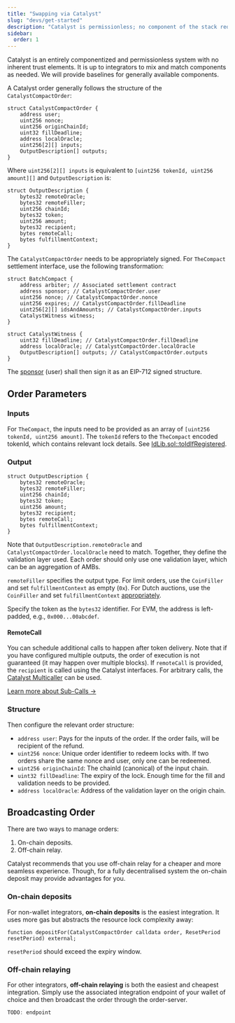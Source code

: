 ```yaml
---
title: "Swapping via Catalyst"
slug: "devs/get-started"
description: "Catalyst is permissionless; no component of the stack requires permissions. You can solve, create intents, and even extend the system to your needs without anyone's permission."
sidebar:
  order: 1
---
```


Catalyst is an entirely componentized and permissionless system with no inherent trust elements. It is up to integrators to mix and match components as needed. We will provide baselines for generally available components.

A Catalyst order generally follows the structure of the `CatalystCompactOrder`:

```solidity
struct CatalystCompactOrder {
    address user;
    uint256 nonce;
    uint256 originChainId;
    uint32 fillDeadline;
    address localOracle;
    uint256[2][] inputs;
    OutputDescription[] outputs;
}
```

Where `uint256[2][] inputs` is equivalent to `[uint256 tokenId, uint256 amount][]` and `OutputDescription` is:

```solidity
struct OutputDescription {
    bytes32 remoteOracle;
    bytes32 remoteFiller;
    uint256 chainId;
    bytes32 token;
    uint256 amount;
    bytes32 recipient;
    bytes remoteCall;
    bytes fulfillmentContext;
}
```

The `CatalystCompactOrder` needs to be appropriately signed. For `TheCompact` settlement interface, use the following transformation:

```solidity
struct BatchCompact {
    address arbiter; // Associated settlement contract
    address sponsor; // CatalystCompactOrder.user
    uint256 nonce; // CatalystCompactOrder.nonce
    uint256 expires; // CatalystCompactOrder.fillDeadline
    uint256[2][] idsAndAmounts; // CatalystCompactOrder.inputs
    CatalystWitness witness;
}

struct CatalystWitness {
    uint32 fillDeadline; // CatalystCompactOrder.fillDeadline
    address localOracle; // CatalystCompactOrder.localOracle
    OutputDescription[] outputs; // CatalystCompactOrder.outputs
}
```

The [sponsor](/glossary#sponsor) (user) shall then sign it as an EIP-712 signed structure.

## Order Parameters

### Inputs

For `TheCompact`, the inputs need to be provided as an array of `[uint256 tokenId, uint256 amount]`. The `tokenId` refers to the `TheCompact` encoded tokenId, which contains relevant lock details. See [IdLib.sol::toIdIfRegistered](https://github.com/Uniswap/the-compact/blob/c4776fa3264f7c64b26b5800b5f8d8e651089b0a/src/lib/IdLib.sol#L87-L104).

### Output

```solidity
struct OutputDescription {
    bytes32 remoteOracle;
    bytes32 remoteFiller;
    uint256 chainId;
    bytes32 token;
    uint256 amount;
    bytes32 recipient;
    bytes remoteCall;
    bytes fulfillmentContext;
}
```

Note that `OutputDescription.remoteOracle` and `CatalystCompactOrder.localOracle` need to match. Together, they define the validation layer used. Each order should only use one validation layer, which can be an aggregation of AMBs.

`remoteFiller` specifies the output type. For limit orders, use the `CoinFiller` and set `fulfillmentContext` as empty (`0x`). For Dutch auctions, use the `CoinFiller` and set `fulfillmentContext` [appropriately](/solver/auctions#dutch-auction).

Specify the token as the `bytes32` identifier. For EVM, the address is left-padded, e.g., `0x000...00abcdef`.

#### RemoteCall

You can schedule additional calls to happen after token delivery. Note that if you have configured multiple outputs, the order of execution is not guaranteed (it may happen over multiple blocks). If `remoteCall` is provided, the `recipient` is called using the Catalyst interfaces. For arbitrary calls, the [Catalyst Multicaller](https://github.com/catalystsystem/catalyst-intent/blob/main/src/integrations/CatsMulticallHandler.sol) can be used.

[Learn more about Sub-Calls →](/devs/calls)

### Structure

Then configure the relevant order structure:

- `address user`: Pays for the inputs of the order. If the order fails, will be recipient of the refund.
- `uint256 nonce`: Unique order identifier to redeem locks with. If two orders share the same nonce and user, only one can be redeemed.
- `uint256 originChainId`: The chainId (canonical) of the input chain.
- `uint32 fillDeadline`: The expiry of the lock. Enough time for the fill and validation needs to be provided.
- `address localOracle`: Address of the validation layer on the origin chain.

## Broadcasting Order

There are two ways to manage orders:
1. On-chain deposits.
2. Off-chain relay.

Catalyst recommends that you use off-chain relay for a cheaper and more seamless experience. Though, for a fully decentralised system the on-chain deposit may provide advantages for you.

### On-chain deposits

For non-wallet integrators, **on-chain deposits** is the easiest integration. It uses more gas but abstracts the resource lock complexity away:

```solidity
function depositFor(CatalystCompactOrder calldata order, ResetPeriod resetPeriod) external;
```

`resetPeriod` should exceed the expiry window.

### Off-chain relaying

For other integrators, **off-chain relaying** is both the easiest and cheapest integration. Simply use the associated integration endpoint of your wallet of choice and then broadcast the order through the order-server.

```typescript
TODO: endpoint
```
